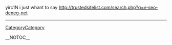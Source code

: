 yirc1N i just whant to say 
http://trustedsitelist.com/search.php?q=v-seo-deneg-net
----
[[CategoryCategory]]

__NOTOC__